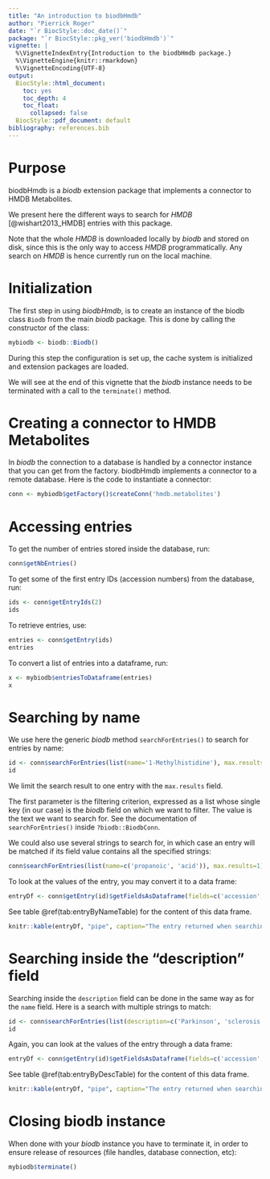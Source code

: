```yaml
---
title: "An introduction to biodbHmdb"
author: "Pierrick Roger"
date: "`r BiocStyle::doc_date()`"
package: "`r BiocStyle::pkg_ver('biodbHmdb')`"
vignette: |
  %\VignetteIndexEntry{Introduction to the biodbHmdb package.}
  %\VignetteEngine{knitr::rmarkdown}
  %\VignetteEncoding{UTF-8}
output:
  BiocStyle::html_document:
    toc: yes
    toc_depth: 4
    toc_float:
      collapsed: false
  BiocStyle::pdf_document: default
bibliography: references.bib
---
```


# Purpose

biodbHmdb is a *biodb* extension package that implements a connector to
HMDB Metabolites.

We present here the different ways to search for *HMDB* [@wishart2013_HMDB]
entries with this package.

Note that the whole *HMDB* is downloaded locally by *biodb* and stored on disk,
since this is the only way to access *HMDB* programmatically.
Any search on *HMDB* is hence currently run on the local machine.

# Initialization

The first step in using *biodbHmdb*, is to create an instance of the biodb
class `Biodb` from the main *biodb* package. This is done by calling the
constructor of the class:
```r
mybiodb <- biodb::Biodb()
```
During this step the configuration is set up, the cache system is initialized
and extension packages are loaded.

We will see at the end of this vignette that the *biodb* instance needs to be
terminated with a call to the `terminate()` method.

# Creating a connector to HMDB Metabolites

In *biodb* the connection to a database is handled by a connector instance that
you can get from the factory.
biodbHmdb implements a connector to a remote database.
Here is the code to instantiate a connector:
```r
conn <- mybiodb$getFactory()$createConn('hmdb.metabolites')
```

# Accessing entries

To get the number of entries stored inside the database, run:
```r
conn$getNbEntries()
```

To get some of the first entry IDs (accession numbers) from the database, run:
```r
ids <- conn$getEntryIds(2)
ids
```

To retrieve entries, use:
```r
entries <- conn$getEntry(ids)
entries
```

To convert a list of entries into a dataframe, run:
```r
x <- mybiodb$entriesToDataframe(entries)
x
```

# Searching by name

We use here the generic *biodb* method `searchForEntries()` to search for
entries by name:
```r
id <- conn$searchForEntries(list(name='1-Methylhistidine'), max.results=1)
id
```
We limit the search result to one entry with the `max.results` field.

The first parameter is the filtering criterion, expressed as a list whose
single key (in our case) is the *biodb* field on which we want to filter.
The value is the text we want to search for.
See the documentation of `searchForEntries()` inside `?biodb::BiodbConn`.

We could also use several strings to search for, in which case an entry will be
matched if its field value contains all the specified strings:
```r
conn$searchForEntries(list(name=c('propanoic', 'acid')), max.results=1)
```

To look at the values of the entry, you may convert it to a data frame:
```r
entryDf <- conn$getEntry(id)$getFieldsAsDataframe(fields=c('accession', 'name'))
```
See table \@ref(tab:entryByNameTable) for the content of this data frame.

```r
knitr::kable(entryDf, "pipe", caption="The entry returned when searching by name.")
```

# Searching inside the "description" field

Searching inside the `description` field can be done in the same way as for the
`name` field.
Here is a search with multiple strings to match:
```r
id <- conn$searchForEntries(list(description=c('Parkinson', 'sclerosis')), max.results=1)
id
```

Again, you can look at the values of the entry through a data frame:
```r
entryDf <- conn$getEntry(id)$getFieldsAsDataframe(fields=c('accession', 'name', 'description'))
```
See table \@ref(tab:entryByDescTable) for the content of this data frame.

```r
knitr::kable(entryDf, "pipe", caption="The entry returned when searching by description.")
```

# Closing biodb instance

When done with your *biodb* instance you have to terminate it, in order to
ensure release of resources (file handles, database connection, etc):
```r
mybiodb$terminate()
```
